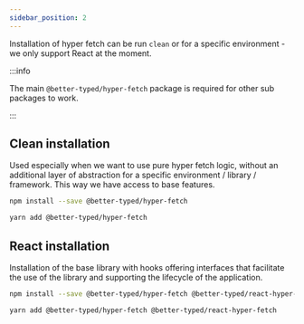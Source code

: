 ```yaml
---
sidebar_position: 2
---
```



Installation of hyper fetch can be run `clean` or for a specific environment - we only support React at the moment.

:::info

The main `@better-typed/hyper-fetch` package is required for other sub packages to work.

:::

## Clean installation

Used especially when we want to use pure hyper fetch logic, without an additional layer of abstraction for a specific
environment / library / framework. This way we have access to base features.

<Tabs>
  <TabItem value="Npm" label="Npm" default>

```bash npm2yarn
npm install --save @better-typed/hyper-fetch
```

  </TabItem>
  <TabItem value="Yarn" label="Yarn">

```bash npm2yarn
yarn add @better-typed/hyper-fetch
```

  </TabItem>
</Tabs>

## React installation

Installation of the base library with hooks offering interfaces that facilitate the use of the library and supporting
the lifecycle of the application.

<Tabs>
  <TabItem value="Npm" label="Npm" default>

```bash npm2yarn
npm install --save @better-typed/hyper-fetch @better-typed/react-hyper-fetch
```

  </TabItem>
  <TabItem value="Yarn" label="Yarn">

```bash npm2yarn
yarn add @better-typed/hyper-fetch @better-typed/react-hyper-fetch
```

  </TabItem>
</Tabs>

<!--
- yarn / npm - main package can be used regardless of any framework

- add packages links for installation of react/react native hooks + in the future angular/ionic + vue? -->

